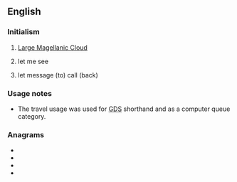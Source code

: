 ==English==

===Initialism===
{{rfc-header|Initialism}}
{{head|en|initialism}}

# {{lb|en|galaxy}} [[w:Large Magellanic Cloud|Large Magellanic Cloud]]
# {{lb|en|internet slang}} let me see
# {{lb|en|travel|dated}} let message (to) call (back)

===Usage notes===
* The travel usage was used for [[GDS]] shorthand and as a computer queue category.

===Anagrams===
* {{l|en|clm}}
* {{l|en|CML}}
* {{l|en|MCL}}
* {{l|en|MLC}}